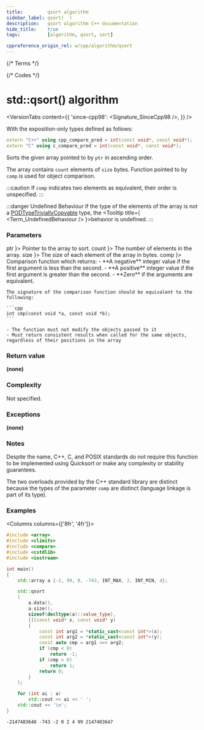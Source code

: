```yaml
---
title:         qsort algorithm
sidebar_label: qsort(  )
description:   qsort algorithm C++ documentation
hide_title:    true
tags:          [algorithm, qsort, sort]

cppreference_origin_rel: w/cpp/algorithm/qsort
---
```



{/* Terms */}

{/* Codes */}


# std::qsort() algorithm

<VersionTabs content={{
  'since-cpp98': <Signature_SinceCpp98 />,
}} />

With the exposition-only types defined as follows:

```cpp
extern "C++" using cpp_compare_pred = int(const void*, const void*);
extern "C" using c_compare_pred = int(const void*, const void*);
```

Sorts the given array pointed to by `ptr` in ascending order.

The array contains `count` elements of `size` bytes. Function pointed to by `comp` is used for object comparison.

:::caution
If `comp` indicates two elements as equivalent, their order is unspecified.
:::

:::danger Undefined Behaviour
If the type of the elements of the array is not a <Until v='cpp11'><a href="/docs/named_req/PODType">PODType</a></Until><Since v='cpp11'><a href="/docs/named_req/TriviallyCopyable">TriviallyCopyable</a></Since> type, the <Tooltip title={ <Term_UndefinedBehaviour /> }>behavior is undefined</Tooltip>.
:::

### Parameters

<SymbolTable>
  <Symbol none noLink name={ <code>ptr</code> }>
    Pointer to the array to sort.
  </Symbol>
  <Symbol none noLink name={ <code>count</code> }>
    The number of elements in the array.
  </Symbol>
  <Symbol none noLink name={ <code>size</code> }>
    The size of each element of the array in bytes.
  </Symbol>
  <Symbol none noLink name={ <code>comp</code> }>
    Comparison function which returns:
    - **A negative** integer value if the first argument is less than the second.
    - **A positive** integer value if the first argument is greater than the second.
    - **Zero** if the arguments are equivalent.

    The signature of the comparison function should be equivalent to the following:

    ```cpp
    int cmp(const void *a, const void *b);
    ```

    - The function must not modify the objects passed to it
    - Must return consistent results when called for the same objects, regardless of their positions in the array
  </Symbol>
</SymbolTable>

### Return value

**(none)**

### Complexity

Not specified.

### Exceptions

**(none)**

### Notes

Despite the name, C++, C, and POSIX standards do not require this function to be implemented using Quicksort or make any complexity or stability guarantees.

The two overloads provided by the C++ standard library are distinct because the types of the parameter `comp` are distinct (language linkage is part of its type).

### Examples

<Columns columns={['8fr', '4fr']}>
<div>

```cpp title='Main.cpp' showLineNumbers
#include <array>
#include <climits>
#include <compare>
#include <cstdlib>
#include <iostream>

int main()
{
    std::array a {-2, 99, 0, -743, INT_MAX, 2, INT_MIN, 4};

    std::qsort
    (
        a.data(),
        a.size(),
        sizeof(decltype(a)::value_type),
        [](const void* x, const void* y)
        {
            const int arg1 = *static_cast<const int*>(x);
            const int arg2 = *static_cast<const int*>(y);
            const auto cmp = arg1 <=> arg2;
            if (cmp < 0)
                return -1;
            if (cmp > 0)
                return 1;
            return 0;
        }
    );

    for (int ai : a)
        std::cout << ai << ' ';
    std::cout << '\n';
}
```

</div>
<div>

```plaintext title="Output"
-2147483648 -743 -2 0 2 4 99 2147483647
```

</div>
</Columns>
